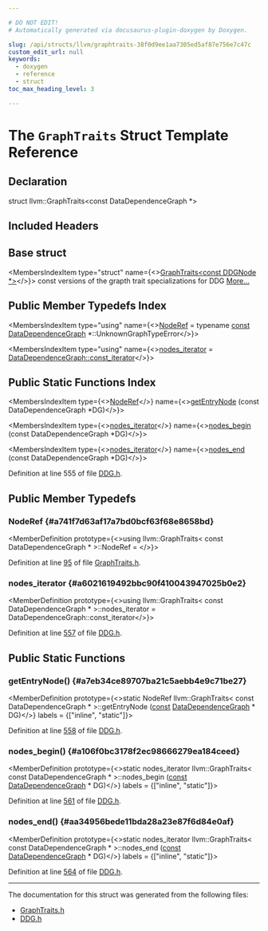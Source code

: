 ```yaml
---

# DO NOT EDIT!
# Automatically generated via docusaurus-plugin-doxygen by Doxygen.

slug: /api/structs/llvm/graphtraits-38f0d9ee1aa7305ed5af87e756e7c47c
custom_edit_url: null
keywords:
  - doxygen
  - reference
  - struct
toc_max_heading_level: 3

---
```





# The `GraphTraits` Struct Template Reference

<DoxygenPage pluginConfig={pluginConfig}>



## Declaration

<CodeBlock>struct llvm::GraphTraits&lt;const DataDependenceGraph &#42;&gt;</CodeBlock>

## Included Headers

<IncludesList>
<IncludesListItem
  filePath="llvm/Analysis/DDG.h"
  permalink="/docs/api/files/include/include/llvm/include/llvm/analysis/ddg-h"
  isLocal="true" />
</IncludesList>

## Base struct

<MembersIndex>

<MembersIndexItem
  type="struct"
  name={<><a href="/docs/api/structs/llvm/graphtraits-c4751382d4709c00c1c1d640bb60c43b">GraphTraits&lt;const DDGNode &#42;&gt;</a></>}>
const versions of the grapth trait specializations for DDG <a href="/docs/api/structs/llvm/graphtraits-c4751382d4709c00c1c1d640bb60c43b/#details">More...</a>
</MembersIndexItem>

</MembersIndex>

## Public Member Typedefs Index

<MembersIndex>

<MembersIndexItem
  type="using"
  name={<><a href="/docs/api/structs/llvm/graphtraits/#a741f7d63af17a7bd0bcf63f68e8658bd">NodeRef</a> = typename <a href="/docs/api/files/lib/lib/target/lib/target/aarch64/aarch64promoteconstant-cpp/#a90f8350fecae261c25be85d38b451bff">const</a> <a href="/docs/api/classes/llvm/datadependencegraph">DataDependenceGraph</a> &#42;::UnknownGraphTypeError</>}>
</MembersIndexItem>

<MembersIndexItem
  type="using"
  name={<><a href="#a6021619492bbc90f410043947025b0e2">nodes&#95;iterator</a> = <a href="/docs/api/classes/llvm/directedgraph/#ae450056d0541a0f2c92e2473ff9af0fd">DataDependenceGraph::const&#95;iterator</a></>}>
</MembersIndexItem>

</MembersIndex>

## Public Static Functions Index

<MembersIndex>

<MembersIndexItem
  type={<><a href="/docs/api/structs/llvm/graphtraits/#a741f7d63af17a7bd0bcf63f68e8658bd">NodeRef</a></>}
  name={<><a href="#a7eb34ce89707ba21c5aebb4e9c71be27">getEntryNode</a> (const DataDependenceGraph &#42;DG)</>}>
</MembersIndexItem>

<MembersIndexItem
  type={<><a href="#a6021619492bbc90f410043947025b0e2">nodes&#95;iterator</a></>}
  name={<><a href="#a106f0bc3178f2ec98666279ea184ceed">nodes&#95;begin</a> (const DataDependenceGraph &#42;DG)</>}>
</MembersIndexItem>

<MembersIndexItem
  type={<><a href="#a6021619492bbc90f410043947025b0e2">nodes&#95;iterator</a></>}
  name={<><a href="#aa34956bede11bda28a23e87f6d84e0af">nodes&#95;end</a> (const DataDependenceGraph &#42;DG)</>}>
</MembersIndexItem>

</MembersIndex>


Definition at line 555 of file <a href="/docs/api/files/include/include/llvm/include/llvm/analysis/ddg-h">DDG.h</a>.

<SectionDefinition>

## Public Member Typedefs

### NodeRef {#a741f7d63af17a7bd0bcf63f68e8658bd}

<MemberDefinition
  prototype={<>using llvm::GraphTraits&lt; const DataDependenceGraph &#42; &gt;::NodeRef = </>}>

Definition at line <a href="/docs/api/files/include/include/llvm/include/llvm/adt/graphtraits-h/#l00095">95</a> of file <a href="/docs/api/files/include/include/llvm/include/llvm/adt/graphtraits-h">GraphTraits.h</a>.
</MemberDefinition>

### nodes&#95;iterator {#a6021619492bbc90f410043947025b0e2}

<MemberDefinition
  prototype={<>using llvm::GraphTraits&lt; const DataDependenceGraph &#42; &gt;::nodes&#95;iterator =  DataDependenceGraph::const&#95;iterator</>}>

Definition at line <a href="/docs/api/files/include/include/llvm/include/llvm/analysis/ddg-h/#l00557">557</a> of file <a href="/docs/api/files/include/include/llvm/include/llvm/analysis/ddg-h">DDG.h</a>.
</MemberDefinition>

</SectionDefinition>

<SectionDefinition>

## Public Static Functions

### getEntryNode() {#a7eb34ce89707ba21c5aebb4e9c71be27}

<MemberDefinition
  prototype={<>static NodeRef llvm::GraphTraits&lt; const DataDependenceGraph &#42; &gt;::getEntryNode (<a href="/docs/api/files/lib/lib/target/lib/target/aarch64/aarch64promoteconstant-cpp/#a90f8350fecae261c25be85d38b451bff">const</a> <a href="/docs/api/classes/llvm/datadependencegraph">DataDependenceGraph</a> &#42; DG)</>}
  labels = {["inline", "static"]}>

Definition at line <a href="/docs/api/files/include/include/llvm/include/llvm/analysis/ddg-h/#l00558">558</a> of file <a href="/docs/api/files/include/include/llvm/include/llvm/analysis/ddg-h">DDG.h</a>.
</MemberDefinition>

### nodes&#95;begin() {#a106f0bc3178f2ec98666279ea184ceed}

<MemberDefinition
  prototype={<>static nodes&#95;iterator llvm::GraphTraits&lt; const DataDependenceGraph &#42; &gt;::nodes&#95;begin (<a href="/docs/api/files/lib/lib/target/lib/target/aarch64/aarch64promoteconstant-cpp/#a90f8350fecae261c25be85d38b451bff">const</a> <a href="/docs/api/classes/llvm/datadependencegraph">DataDependenceGraph</a> &#42; DG)</>}
  labels = {["inline", "static"]}>

Definition at line <a href="/docs/api/files/include/include/llvm/include/llvm/analysis/ddg-h/#l00561">561</a> of file <a href="/docs/api/files/include/include/llvm/include/llvm/analysis/ddg-h">DDG.h</a>.
</MemberDefinition>

### nodes&#95;end() {#aa34956bede11bda28a23e87f6d84e0af}

<MemberDefinition
  prototype={<>static nodes&#95;iterator llvm::GraphTraits&lt; const DataDependenceGraph &#42; &gt;::nodes&#95;end (<a href="/docs/api/files/lib/lib/target/lib/target/aarch64/aarch64promoteconstant-cpp/#a90f8350fecae261c25be85d38b451bff">const</a> <a href="/docs/api/classes/llvm/datadependencegraph">DataDependenceGraph</a> &#42; DG)</>}
  labels = {["inline", "static"]}>

Definition at line <a href="/docs/api/files/include/include/llvm/include/llvm/analysis/ddg-h/#l00564">564</a> of file <a href="/docs/api/files/include/include/llvm/include/llvm/analysis/ddg-h">DDG.h</a>.
</MemberDefinition>

</SectionDefinition>

<hr/>

The documentation for this struct was generated from the following files:

<ul>
<li><a href="/docs/api/files/include/include/llvm/include/llvm/adt/graphtraits-h">GraphTraits.h</a></li>
<li><a href="/docs/api/files/include/include/llvm/include/llvm/analysis/ddg-h">DDG.h</a></li>
</ul>

</DoxygenPage>
